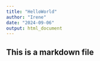 ```yaml
---
title: "HelloWorld"
author: "Irene"
date: "2024-09-06"
output: html_document
---
```

## This is a markdown file
